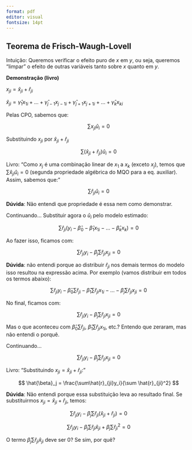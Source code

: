 ```yaml
---
format: pdf
editor: visual
fontsize: 14pt
---
```


## Teorema de Frisch-Waugh-Lovell

Intuição: Queremos verificar o efeito puro de $x$ em $y$, ou seja, queremos "limpar" o efeito de outras variáveis tanto sobre $x$ quanto em $y$.

**Demonstração (livro)**

$x_{ji} = \hat{x}_{ji} + \hat{r}_{ji}$

$\hat{x}_{ji} = \hat{\gamma}_1x_{1i} + ...+ \hat{\gamma}_{j-1}x_{j-1i} + \hat{\gamma}_{j+1}x_{j+1i} + ... + \hat{\gamma}_{k}x_{ki}$

\vspace{1em}

Pelas CPO, sabemos que:

$$
\sum x_{ji}\hat{u}_i = 0
$$

Substituindo $x_{ji}$ por $\hat{x}_{ji} + \hat{r}_{ji}$

$$
\sum (\hat{x}_{ji} + \hat{r}_{ji}) \hat{u}_i = 0
$$

Livro: "Como $x_j$ é uma combinação linear de $x_1$ a $x_k$ (exceto $x_j$), temos que $\sum \hat{x}_{ji} \hat{u}_i = 0$ (segunda propriedade algébrica do MQO para a eq. auxiliar). Assim, sabemos que:"

$$
\sum \hat{r}_{ji}\hat{u}_i = 0
$$

**Dúvida**: Não entendi que propriedade é essa nem como demonstrar.

Continuando... Substituir agora o $\hat{u}_i$ pelo modelo estimado:

$$
\sum \hat{r}_{ji}(y_i - \hat{\beta}_0 - \hat{\beta}_1x_{1i} - ... - \hat{\beta}_kx_k) = 0
$$

Ao fazer isso, ficamos com:

$$
\sum \hat{r}_{ji}y_i - \hat{\beta}_j\sum\hat{r}_{ji}x_{ji}= 0
$$

**Dúvida**: não entendi porque ao distribuir $\hat{r}_{ji}$ nos demais termos do modelo isso resultou na expressão acima. Por exemplo (vamos distribuir em todos os termos abaixo):

$$
\sum \hat{r}_{ji}y_i -  \hat{\beta}_0\sum\hat{r}_{ji} -  \hat{\beta}_1\sum\hat{r}_{ji}x_{1i}  - ... - \hat{\beta}_j\sum\hat{r}_{ji}x_{ji}= 0
$$

\vspace{1em}

No final, ficamos com:

$$
\sum \hat{r}_{ji}y_i - \hat{\beta}_j\sum\hat{r}_{ji}x_{ji}= 0
$$

Mas o que aconteceu com $\hat{\beta}_0\sum\hat{r}_{ji}$, $\hat{\beta}_1\sum\hat{r}_{ji}x_{1i}$, etc.? Entendo que zeraram, mas não entendi o porquê.

Continuando...

$$
\sum \hat{r}_{ji}y_i - \hat{\beta}_j\sum\hat{r}_{ji}x_{ji}= 0
$$

Livro: "Substituindo $x_{ji} = \hat{x}_{ji} + \hat{r}_{ji}$:"

$$
\hat{\beta}_j = \frac{\sum\hat{r}_{ji}y_i}{\sum \hat{r}_{ji}^2}
$$

**Dúvida**: Não entendi porque essa substituição leva ao resultado final. Se substituirmos $x_{ji} = \hat{x}_{ji} + \hat{r}_{ji}$, temos:

$$
\sum \hat{r}_{ji}y_i - \hat{\beta}_j\sum\hat{r}_{ji}(\hat{x}_{ji} + \hat{r}_{ji})= 0
$$

$$
\sum \hat{r}_{ji}y_i - \hat{\beta}_j \sum\hat{r}_{ji}\hat{x}_{ji} + \hat{\beta}_j \sum \hat{r}_{ji}^2= 0
$$

O termo $\hat{\beta}_j \sum\hat{r}_{ji}\hat{x}_{ji}$ deve ser 0? Se sim, por quê?
